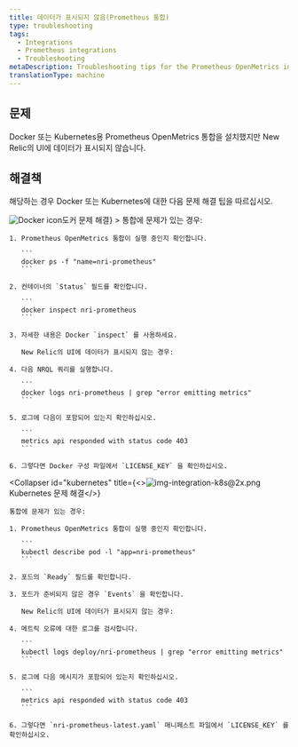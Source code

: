```yaml
---
title: 데이터가 표시되지 않음(Prometheus 통합)
type: troubleshooting
tags:
  - Integrations
  - Prometheus integrations
  - Troubleshooting
metaDescription: Troubleshooting tips for the Prometheus OpenMetrics integration for Docker or Kubernetes if no data appears in New Relic's UI.
translationType: machine
---
```




## 문제

Docker 또는 Kubernetes용 Prometheus OpenMetrics 통합을 설치했지만 New Relic의 UI에 데이터가 표시되지 않습니다.

## 해결책

해당하는 경우 Docker 또는 Kubernetes에 대한 다음 문제 해결 팁을 따르십시오.

<CollapserGroup>
  <Collapser
    id="docker"
    title={<><img src={dockerLogoCrop} title="Docker icon" alt="Docker icon"/>도커 문제 해결</>}
  >
    통합에 문제가 있는 경우:

    1. Prometheus OpenMetrics 통합이 실행 중인지 확인합니다.

       ```
       docker ps -f "name=nri-prometheus"
       ```

    2. 컨테이너의 `Status` 필드를 확인합니다.

       ```
       docker inspect nri-prometheus
       ```

    3. 자세한 내용은 Docker `inspect` 를 사용하세요.

       New Relic의 UI에 데이터가 표시되지 않는 경우:

    4. 다음 NRQL 쿼리를 실행합니다.

       ```
       docker logs nri-prometheus | grep "error emitting metrics"
       ```

    5. 로그에 다음이 포함되어 있는지 확인하십시오.

       ```
       metrics api responded with status code 403
       ```

    6. 그렇다면 Docker 구성 파일에서 `LICENSE_KEY` 을 확인하십시오.
  </Collapser>

  <Collapser
    id="kubernetes"
    title={<><img src={imgIntegrationK8S402X} title="img-integration-k8s@2x.png" alt="img-integration-k8s@2x.png"/>Kubernetes 문제 해결</>}
  >
    통합에 문제가 있는 경우:

    1. Prometheus OpenMetrics 통합이 실행 중인지 확인합니다.

       ```
       kubectl describe pod -l "app=nri-prometheus"
       ```

    2. 포드의 `Ready` 필드를 확인합니다.

    3. 포드가 준비되지 않은 경우 `Events` 을 확인합니다.

       New Relic의 UI에 데이터가 표시되지 않는 경우:

    4. 메트릭 오류에 대한 로그를 검사합니다.

       ```
       kubectl logs deploy/nri-prometheus | grep "error emitting metrics"
       ```

    5. 로그에 다음 메시지가 포함되어 있는지 확인하십시오.

       ```
       metrics api responded with status code 403
       ```

    6. 그렇다면 `nri-prometheus-latest.yaml` 매니페스트 파일에서 `LICENSE_KEY` 를 확인하십시오.
  </Collapser>
</CollapserGroup>